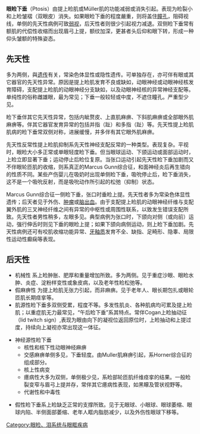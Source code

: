 {{multiple issues|
{{copyedit|time=2014-12-14T02:59:47+00:00}}
{{expand|time=2014-12-14T02:59:47+00:00}}
{{expert|time=2014-12-14T02:59:47+00:00}}
{{unreferenced|time=2014-12-14T02:59:47+00:00}}
}}

'''眼睑下垂'''（Ptosis）由提上睑肌或Müller肌的功能减弱或消失引起。表现为睑裂小和上睑皱褶（双眼皮）消失。如果眼睑下垂的程度嚴重，则将盖住[[瞳孔|瞳孔]]，阻碍视线，单侧的先天性病例可致[[弱视|弱视]]，后天性者则很少引起视力减退。双侧睑下垂常有额肌的代偿性收缩而出现眉弓上提，额纹加深，更甚者头后仰和眼下转，形成一种仰头皱额的特殊姿态。

== 先天性 ==
多为两侧，與[[遗传|遗传]]有关，常染色体显性或隐性遗传。可单独存在，亦可伴有眼或其它器官的先天性异常。原因是提上睑肌发育不良或缺如，动眼神经或动眼神经核发育障碍，支配提上睑肌的动眼神经分支缺如，以及动眼神经核的异常神经支配等。
单纯性的俗称雌雄眼，最为常见；下垂一般较轻或中度，不遮住瞳孔。严重型少见。

睑下垂伴其它先天性异常，包括内眦赘皮、上直肌麻痹、下斜肌麻痹或全部眼外肌麻痹等。伴其它器官发育异常的包括并指（趾）和多指（趾）等。先天性提上睑肌肌病的睑下垂常双侧对称，进展缓慢，并多伴有其它眼外肌麻痹。

先天性反常性提上睑肌抑制系先天性神经支配反常的一种类型。表现复杂。平视时，眼睑大小多正常或单眼轻度睑下垂。但当眼球运动、下颌运动或面部运动时，上睑立即显著下垂；运动停止后睑位复原。当张口运动引起先天性睑下垂加剧而又不伴眼轮匝肌的收缩，则系真正的Marcus Gunn综合征，和面神经炎后再生错向的性质不同。某些产伤婴儿在吸奶时出现单侧睑下垂，吸吮停止后，睑下垂消失，这不是一个吸吮反射，而是吸吮动作所引起的松弛（抑制）状态。

Marcus Gunn综合征一侧睑下垂，张口时垂睑上提。先天性者多为常染色体显性遗传；后天者见于外伤、[[肿瘤|肿瘤]]或[[脑出血|脑出血]]。由于支配提上睑肌的动眼神经纤维与支配翼外肌的三叉神经纤维之间有异常的中枢性或周围性联系，以致发生错误支配所致。先天性者男性稍多，左眼多见。典型病例为张口时，下颌向对侧（或向前）运动，强行伸舌时则见下垂的眼睑上提；如果下颌向病侧运动，则上睑下垂加剧。先天性病例还可有咬肌收缩功能异常、[[牙釉质|牙釉质]]发育不全、缺指、足畸形、隐睾、局限性运动性癫痫等表现。

== 后天性 ==
*机械性 系上睑肿胀、肥厚和重量增加所致。多为两侧。见于重症沙眼、眼睑水肿、炎症、淀粉样变性或象皮病，以及老年性睑松弛等。
*假麻痹性 为提上睑肌无张力引起，而非麻痹。见于老年人、眼长期包扎或眼轮匝肌长期痉挛等。
*肌源性睑下垂多双侧受累，程度不等。多发性肌炎、各种肌病均可累及提上睑肌；以重症肌无力最常见，“午后睑下垂”系其特点。常伴Cogan上睑抽动征（lid twitch sign）,表现为眼由向下的凝视位返回原位时，上睑抽动和上提过度，持续向上凝视亦常出现这一体征。

*神经源性睑下垂
**核性和核下性动眼神经麻痹
**交感麻痹单侧多见，下垂轻度。由Muller肌麻痹引起，系Horner综合征的组成部分。
**核上性病变
**癔病性大多为双侧，单侧极少见，系睑部轮匝肌纤维痉挛的结果。一般睑裂变窄与眉弓上提并存，常伴其它癔病性表现，如黑矇及管状视野等。
**代谢性和中毒性

*假性睑下垂系上睑缺乏正常的支撑所致。见于无眼球、小眼球、眼球萎缩、眼球内陷、半侧面部萎缩、老年人眶内脂肪减少，以及外伤性眼球下移等。

{{Authority control}}
[[Category:眼睑、泪系统与眼眶疾病|Category:眼睑、泪系统与眼眶疾病]]
